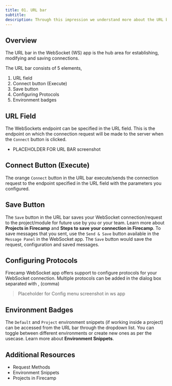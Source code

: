 ```yaml
---
title: 01. URL bar
subtitle:
description: Through this impression we understand more about the URL bar in the websocket app of Firecamp
---
```


## Overview

The URL bar in the WebSocket (WS) app is the hub area for establishing, modifying and saving connections.

The URL bar consists of 5 elements,
1. URL field
2. Connect button (Execute)
3. Save button
4. Configuring Protocols
5. Environment badges


## URL Field
The WebSockets endpoint can be specified in the URL field. This is the endpoint on which the connection request will be made to the server when the `Connect` button is clicked.

- PLACEHOLDER FOR URL BAR screenshot

## Connect Button (Execute)
The orange `Connect` button in the URL bar execute/sends the connection request to the endpoint specified in the URL field with the parameters you configured.

## Save Button
The `Save` button in the URL bar saves your WebSocket connection/request to the project/module for future use by you or your team. Learn more about **Projects in Firecamp** and **Steps to save your connection in Firecamp**. To save messages that you sent, use the `Send & Save` button available in the `Message Panel` in the WebSocket app. The `Save` button would save the request, configuration and saved messages.

## Configuring Protocols

Firecamp WebSocket app offers support to configure protocols for your WebSocket connection. Multiple protocols can be added in the dialog box separated with , (comma)

> Placeholder for Config menu screenshot in ws app

## Environment Badges
The `Default` and `Project` environment snippets (if working inside a project) can be accessed from the URL bar through the dropdown list. You can toggle between different environments or create new ones as per the usecase. Learn more about **Environment Snippets**.

## Additional Resources

- Request Methods
- Environment Snippets
- Projects in Firecamp
